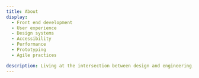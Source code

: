 ```yaml
---
title: About
display:
  - Front end development
  - User experience
  - Design systems
  - Accessibility
  - Performance
  - Prototyping
  - Agile practices

description: Living at the intersection between design and engineering, I explore and deliver delightful, scalable user experiences, and innovate on technical solutions and tools for organizations.
---
```



<Features title="Features and awards">
  <Feature
    description="IBM Cloud Dublin Meetup"
    href="https://www.meetup.com/IBM-Cloud-Dublin/events/265188966"
    title="Create a React app with the Carbon Design System"
  />
  <Feature
    description="100 Archive"
    href="http://www.100archive.com/article/simon-finney"
    title="Designer as Collaborator"
  />
  <Feature
    description="100 Archive"
    href="http://www.100archive.com/project/conversation"
    title="Watson Conversation Poster"
  />
  <Feature
    description="OFFSET"
    href="https://www.iloveoffset.com/offsite-dublin-2017/ibm-creative-coding"
    title="Creative Coding Workshop"
  />
  <Feature
    description="Institute of Creative Advertising and Design (ICAD)"
    href="https://www.icad.ie/award/design-island"
    title="Design: Digital - Mobile & App Design — Commended (2016)"
  />
  <Feature
    description="100 Archive Selection 2015"
    href="http://www.100archive.com/project/design-island"
    title="Design Island"
  />
</Features>
